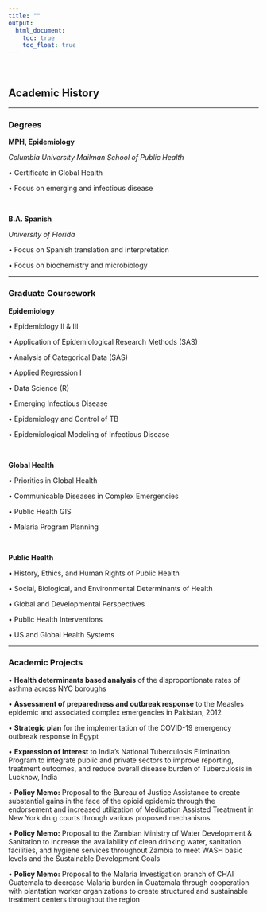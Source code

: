 ```yaml
---
title: ""
output: 
  html_document:
    toc: true
    toc_float: true
---
```


&nbsp; 

## Academic History

----------------- 

### Degrees 

__MPH, Epidemiology__

_Columbia University Mailman School of Public Health_

  • Certificate in Global Health
  
  • Focus on emerging and infectious disease
  
&nbsp;  
  
__B.A. Spanish__

_University of Florida_

  • Focus on Spanish translation and interpretation
  
  • Focus on biochemistry and microbiology

----------------- 

### Graduate Coursework 

__Epidemiology__

  • Epidemiology II & III
  
  • Application of Epidemiological Research Methods (SAS)

  • Analysis of Categorical Data (SAS)
  
  • Applied Regression I
  
  • Data Science (R)
  
  • Emerging Infectious Disease
  
  • Epidemiology and Control of TB
  
  • Epidemiological Modeling of Infectious Disease
  
&nbsp;  

__Global Health__

  • Priorities in Global Health
  
  • Communicable Diseases in Complex Emergencies
  
  • Public Health GIS
  
  • Malaria Program Planning
  
&nbsp;  
  
__Public Health__

  • History, Ethics, and Human Rights of Public Health
  
  • Social, Biological, and Environmental Determinants of Health
  
  • Global and Developmental Perspectives

  • Public Health Interventions
  
  • US and Global Health Systems
  
  
----------------- 

### Academic Projects

  • __Health determinants based analysis__ of the disproportionate rates of asthma across NYC boroughs
  
  • __Assessment of preparedness and outbreak response__ to the Measles epidemic and associated complex emergencies in Pakistan, 2012
  
  • __Strategic plan__ for the implementation of the COVID-19 emergency outbreak response in Egypt
  
  • __Expression of Interest__ to India’s National Tuberculosis Elimination Program to integrate public and private sectors to improve reporting, treatment outcomes, and reduce overall disease burden of Tuberculosis in Lucknow, India
  
  • __Policy Memo:__ Proposal to the Bureau of Justice Assistance to create substantial gains in the face of the opioid epidemic through the endorsement and increased utilization of Medication Assisted Treatment in New York drug courts through various proposed mechanisms
  
  • __Policy Memo:__ Proposal to the Zambian Ministry of Water Development & Sanitation to increase the availability of clean drinking water, sanitation facilities, and hygiene services throughout Zambia to meet WASH basic levels and the Sustainable Development Goals

  • __Policy Memo:__ Proposal to the Malaria Investigation branch of CHAI Guatemala to decrease Malaria burden in Guatemala through cooperation with plantation worker organizations to create structured and sustainable treatment centers throughout the region
  







